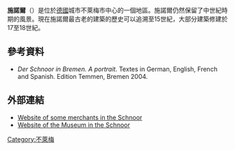 '''施諾爾'''（{{lang-de|Schnoor}}）是位於[[德國|德國]]城市不萊梅市中心的一個地區。施諾爾仍然保留了中世紀時期的風景。現在施諾爾最古老的建築的歷史可以追溯至15世紀，大部分建築修建於17至18世紀。
== 參考資料 ==
*''Der Schnoor in Bremen. A portrait.'' Textes in German, English, French and Spanish. Edition Temmen, Bremen 2004.
==外部連結==
* [http://www.bremen-schnoor.de/the-schnoor.html?L=1 Website of some merchants in the Schnoor] {{Wayback|url=http://www.bremen-schnoor.de/the-schnoor.html?L=1 |date=20130730125101 }}
* [http://www.museum-im-schnoor.de/ineex.htm Website of the Museum in the Schnoor] {{Wayback|url=http://www.museum-im-schnoor.de/ineex.htm |date=20190908174408 }}
{{coord|53|04|22|N|8|48|35|E|region:DE-HB_type:landmark_source:kolossus-dewiki|display=title}}
[[Category:不萊梅|Category:不萊梅]]